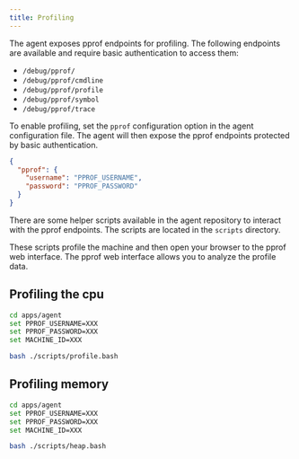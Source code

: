 ```yaml
---
title: Profiling
---
```



The agent exposes pprof endpoints for profiling. The following endpoints are available and require basic authentication to access them:
- `/debug/pprof/`
- `/debug/pprof/cmdline`
- `/debug/pprof/profile`
- `/debug/pprof/symbol`
- `/debug/pprof/trace`

To enable profiling, set the `pprof` configuration option in the agent configuration file. The agent will then expose the pprof endpoints protected by basic authentication.

```json
{
  "pprof": {
    "username": "PPROF_USERNAME",
    "password": "PPROF_PASSWORD"
  }
}
```

There are some helper scripts available in the agent repository to interact with the pprof endpoints. The scripts are located in the `scripts` directory.

These scripts profile the machine and then open your browser to the pprof web interface. The pprof web interface allows you to analyze the profile data.

## Profiling the cpu
```bash
cd apps/agent
set PPROF_USERNAME=XXX
set PPROF_PASSWORD=XXX 
set MACHINE_ID=XXX 

bash ./scripts/profile.bash
```


## Profiling memory
```bash
cd apps/agent
set PPROF_USERNAME=XXX
set PPROF_PASSWORD=XXX 
set MACHINE_ID=XXX 

bash ./scripts/heap.bash
```